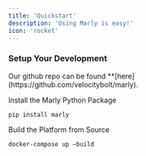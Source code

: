 ```yaml
---
title: 'Quickstart'
description: 'Using Marly is easy!'
icon: 'rocket'
---
```


### Setup Your Development

<AccordionGroup>
  <Accordion icon="github" title="Clone your docs locally">
    Our github repo can be found **[here](https://github.com/velocitybolt/marly).
  </Accordion>
</AccordionGroup>

Install the Marly Python Package

`pip install marly`

Build the Platform from Source

`docker-compose up –build`
